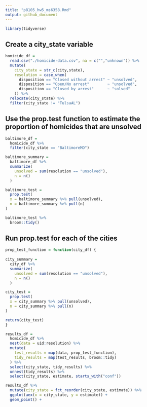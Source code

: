 ```yaml
---
title: "p8105_hw5_ms6358.Rmd"
output: github_document
---
```


```r
library(tidyverse)
```

## Create a city_state variable

```r
homicide_df = 
  read.csv("./homicide-data.csv", na = c("","unknown")) %>%
  mutate(
    city_state = str_c(city,state),
    resolution = case_when(
      disposition == "Closed without arrest" ~ "unsolved",
      disposition == "Open/No arrest"        ~ "unsolved",
      disposition == "Closed by arrest"      ~ "solved"
    )) %>%
  relocate(city_state) %>%
  filter(city_state != "TulsaAL")
```

##  Use the prop.test function to estimate the proportion of homicides that are unsolved

```r
baltimore_df =
  homicide_df %>%
  filter(city_state == "BaltimoreMD")

baltimore_summary =
  baltimore_df %>%
  summarize(
    unsolved = sum(resolution == "unsolved"),
    n = n()
  )

baltimore_test = 
  prop.test(
  x = baltimore_summary %>% pull(unsolved),
  n = baltimore_summary %>% pull(n)
)

baltimore_test %>%
  broom::tidy()
```

## Run prop.test for each of the cities

```r
prop_test_function = function(city_df) {
  
city_summary =
  city_df %>%
  summarize(
    unsolved = sum(resolution == "unsolved"),
    n = n()
  )

city_test = 
  prop.test(
  x = city_summary %>% pull(unsolved),
  n = city_summary %>% pull(n)
)

return(city_test)
}

results_df = 
  homicide_df %>%
  nest(data = uid:resolution) %>%
  mutate(
    test_results = map(data, prop_test_function),
    tidy_results = map(test_results, broom::tidy)
  ) %>%
  select(city_state, tidy_results) %>%
  unnest(tidy_results) %>%
  select(city_state, estimate, starts_with("conf"))
```

```r
results_df %>%
  mutate(city_state = fct_reorder(city_state, estimate)) %>%
  ggplot(aex(x = city_state, y = estimate)) +
  geom_point() +
```